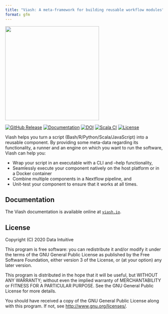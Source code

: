 ```yaml
---
title: "Viash: A meta-framework for building reusable workflow modules"
format: gfm
---
```


[![](https://viash.io/logo/viash_large.svg){width="300px"}](https://viash.io)  

  

[![GitHub Release](https://img.shields.io/github/v/release/viash-io/viash?style=flat-square)](https://github.com/viash-io/viash/releases)
[![Documentation](https://img.shields.io/badge/docs-viash.io-blue?style=flat-square)](https://viash.io)
[![DOI](https://joss.theoj.org/papers/10.21105/joss.06089/status.svg)](https://doi.org/10.21105/joss.06089)
[![Scala CI](https://github.com/viash-io/viash/actions/workflows/sbt_test.yml/badge.svg)](https://github.com/viash-io/viash/actions/workflows/sbt_test.yml)
[![License](https://img.shields.io/github/license/viash-io/viash?style=flat-square)](https://github.com/viash-io/viash/blob/master/LICENSE.md)

Viash helps you turn a script (Bash/R/Python/Scala/JavaScript) into a
reusable component. By providing some meta-data regarding its
functionality, a runner and an engine on which you want to run the software,
Viash can help you:

* Wrap your script in an executable with a CLI and --help functionality,
* Seamlessly execute your component natively on the host platform or in a Docker container
* Combine multiple components in a Nextflow pipeline, and
* Unit-test your component to ensure that it works at all times.

## Documentation
The Viash documentation is available online at [`viash.io`](https://viash.io).

## License
Copyright (C) 2020 Data Intuitive

This program is free software: you can redistribute it and/or modify
it under the terms of the GNU General Public License as published by
the Free Software Foundation, either version 3 of the License, or
(at your option) any later version.

This program is distributed in the hope that it will be useful,
but WITHOUT ANY WARRANTY; without even the implied warranty of
MERCHANTABILITY or FITNESS FOR A PARTICULAR PURPOSE. See the
GNU General Public License for more details.

You should have received a copy of the GNU General Public License
along with this program. If not, see <http://www.gnu.org/licenses/>.
